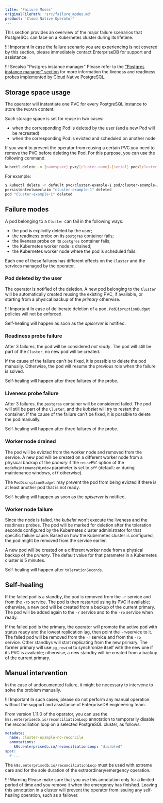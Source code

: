 ```yaml
---
title: 'Failure Modes'
originalFilePath: 'src/failure_modes.md'
product: 'Cloud Native Operator'
---
```


This section provides an overview of the major failure scenarios that
PostgreSQL can face on a Kubernetes cluster during its lifetime.

!!! Important
    In case the failure scenario you are experiencing is not covered by this
    section, please immediately contact EnterpriseDB for support and assistance.

!!! Seealso "Postgres instance manager"
    Please refer to the ["Postgres instance manager" section](instance_manager.md)
    for more information the liveness and readiness probes implemented by
    Cloud Native PostgreSQL.

## Storage space usage

The operator will instantiate one PVC for every PostgreSQL instance to store the `PGDATA` content.

Such storage space is set for reuse in two cases:

-   when the corresponding Pod is deleted by the user (and a new Pod will be recreated)
-   when the corresponding Pod is evicted and scheduled on another node

If you want to prevent the operator from reusing a certain PVC you need to
remove the PVC before deleting the Pod. For this purpose, you can use the
following command:

```sh
kubectl delete -n [namespace] pvc/[cluster-name]-[serial] pod/[cluster-name]-[serial]
```

For example:

```sh
$ kubectl delete -n default pvc/cluster-example-1 pod/cluster-example-1
persistentvolumeclaim "cluster-example-1" deleted
pod "cluster-example-1" deleted
```

## Failure modes

A pod belonging to a `Cluster` can fail in the following ways:

-   the pod is explicitly deleted by the user;
-   the readiness probe on its `postgres` container fails;
-   the liveness probe on its `postgres` container fails;
-   the Kubernetes worker node is drained;
-   the Kubernetes worker node where the pod is scheduled fails.

Each one of these failures has different effects on the `Cluster` and the
services managed by the operator.

### Pod deleted by the user

The operator is notified of the deletion. A new pod belonging to the
`Cluster` will be automatically created reusing the existing PVC, if available,
or starting from a physical backup of the *primary* otherwise.

!!! Important
    In case of deliberate deletion of a pod, `PodDisruptionBudget` policies
    will not be enforced.

Self-healing will happen as soon as the *apiserver* is notified.

### Readiness probe failure

After 3 failures, the pod will be considered *not ready*. The pod will still
be part of the `Cluster`, no new pod will be created.

If the cause of the failure can't be fixed, it is possible to delete the pod
manually. Otherwise, the pod will resume the previous role when the failure
is solved.

Self-healing will happen after three failures of the probe.

### Liveness probe failure

After 3 failures, the `postgres` container will be considered failed. The
pod will still be part of the `Cluster`, and the *kubelet* will try to restart
the container. If the cause of the failure can't be fixed, it is possible
to delete the pod manually.

Self-healing will happen after three failures of the probe.

### Worker node drained

The pod will be evicted from the worker node and removed from the service. A
new pod will be created on a different worker node from a physical backup of the
*primary* if the `reusePVC` option of the `nodeMaintenanceWindow` parameter
is set to `off` (default: `on` during maintenance windows, `off` otherwise).

The `PodDisruptionBudget` may prevent the pod from being evicted if there
is at least another pod that is not ready.

Self-healing will happen as soon as the *apiserver* is notified.

### Worker node failure

Since the node is failed, the *kubelet* won't execute the liveness and
the readiness probes. The pod will be marked for deletion after the
toleration seconds configured by the Kubernetes cluster administrator for
that specific failure cause. Based on how the Kubernetes cluster is configured,
the pod might be removed from the service earlier.

A new pod will be created on a different worker node from a physical backup
of the *primary*. The default value for that parameter in a Kubernetes
cluster is 5 minutes.

Self-healing will happen after `tolerationSeconds`.

## Self-healing

If the failed pod is a standby, the pod is removed from the `-r` service
and from the `-ro` service.
The pod is then restarted using its PVC if available; otherwise, a new
pod will be created from a backup of the current primary. The pod
will be added again to the `-r` service and to the `-ro` service when ready.

If the failed pod is the primary, the operator will promote the active pod
with status ready and the lowest replication lag, then point the `-rw`service
to it. The failed pod will be removed from the `-r` service and from the
`-ro` service.
Other standbys will start replicating from the new primary. The former
primary will use `pg_rewind` to synchronize itself with the new one if its
PVC is available; otherwise, a new standby will be created from a backup of the
current primary.

## Manual intervention

In the case of undocumented failure, it might be necessary to intervene
to solve the problem manually.

!!! Important
    In such cases, please do not perform any manual operation without the
    support and assistance of EnterpriseDB engineering team.

From version 1.11.0 of the operator, you can use the
`k8s.enterprisedb.io/reconciliationLoop` annotation to temporarily disable the
reconciliation loop on a selected PostgreSQL cluster, as follows:

```yaml
metadata:
  name: cluster-example-no-reconcile
  annotations:
    k8s.enterprisedb.io/reconciliationLoop: "disabled"
spec:
  # ...
```

The `k8s.enterprisedb.io/reconciliationLoop` must be used with extreme care
and for the sole duration of the extraordinary/emergency operation.

!!! Warning
    Please make sure that you use this annotation only for a limited period of
    time and you remove it when the emergency has finished. Leaving this annotation
    in a cluster will prevent the operator from issuing any self-healing operation,
    such as a failover.
